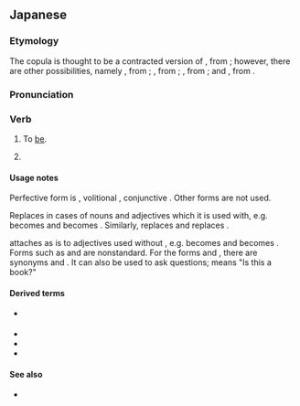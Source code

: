 ==Japanese==

===Etymology===
The copula {{m|ja|です|tr=desu}} is thought to be a contracted version of {{m|ja|である|であります|tr=dearimasu}}, from {{compound|だ|alt1=で|tr1=de|ある|alt2=あります|tr2=arimasu|lang=ja|nocat=1}}; however, there are other possibilities, namely {{m|ja|でござる|でございます|tr=degozaimasu}}, from {{compound|だ|alt1=で|tr1=de|ござる|alt2=ございます|tr2=gozaimasu|lang=ja|nocat=1}}; {{m|ja|でする|tr=desuru}}, from {{compound|だ|alt1=で|tr1=de|する|tr2=suru|lang=ja|nocat=1}}; {{m|ja|でおわす|tr=deowasu}}, from {{compound|だ|alt1=で|tr1=de|おわす|tr2=owasu|lang=ja|nocat=1}}; and {{m|ja|でそうろう|tr=desourou}}, from {{compound|だ|alt1=で|tr1=de|そうろう|tr2=sourou|lang=ja|nocat=1}}.

===Pronunciation===
{{ja-pron|acc=1|dev=2}}

===Verb===
{{ja-verb}}

# {{lb|ja|jodōshi|after a nominal|sort=てす'}} To [[be]].
#: {{ja-usex|これは私のパソコン'''です'''。|これ は わたし の パソコン '''です'''。|This '''is''' my PC.}}
# {{lb|ja|jodōshi|after the plain past or nonpast form of ''-i'' adjectives or in some cases verbs|sort=てす'}} {{non-gloss definition|Used to express politeness toward the listener.}} {{attention|ja|this does not seem like the definition for a verb; is this a part of the above definition?}}

====Usage notes====
Perfective form is {{m|ja|でした|tr=deshita}}, volitional {{m|ja|でしょう|tr=deshou}}, conjunctive {{m|ja|でして|tr=deshite}}. Other forms are not used.

Replaces {{m|ja|だ|tr=da}} in cases of nouns and adjectives which it is used with, e.g. {{lang|ja|[[犬]]だ}} becomes {{lang|ja|犬です}} and {{lang|ja|[[綺麗]]だ}} becomes {{lang|ja|綺麗です}}. Similarly, {{m|ja|でしょう|tr=deshou}} replaces {{m|ja|だろう|tr=darou}} and {{m|ja|でして|tr=deshite}} replaces {{m|ja|で|tr=de}}.

{{m|ja|です|tr=desu}} attaches as is to adjectives used without {{l|ja|だ|tr=da}}, e.g. {{lang|ja|[[美しい]]}} becomes {{lang|ja|美しいです}} and {{lang|ja|美しかった}} becomes {{lang|ja|美しかったです}}. Forms such as {{lang|ja|美しいでした}} and {{lang|ja|美しいでして}} are nonstandard. For the forms {{m|ja|ない|ないです|tr=nai desu}} and {{m|ja|ない|なかったです|tr=nakatta desu}}, there are synonyms {{m|ja|ありません|tr=arimasen}} and {{m|ja|ありません|ありませんでした|tr=arimasen deshita}}. It can also be used to ask questions; {{l|ja|[[本]][[です]][[か]]}} means "Is this a book?"

====Derived terms====
* {{qualifier|informal}} {{ja-l|っす}}
* {{ja-r|です体|です たい}}
* {{ja-r|ですます体|です-ます たい}}
* {{ja-r|ですます調|です-ます ちょう}}

====See also====
* {{ja-l|ます||masu}}